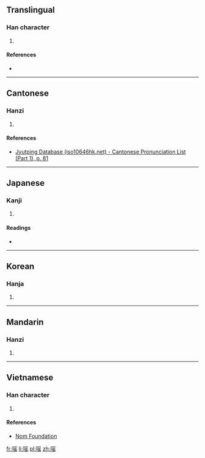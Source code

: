 ==Translingual==

===Han character===
{{Han char|rn=30|rad=口|as=10|sn=13|four=6707<sub>2</sub>|canj=口月人山 (RBOU)|ids=⿰[[口]][[䍃]]}}

# {{defn|Han|sort=口10}}

====References====
* {{Han ref|kx=0201.240|dkj=04037|dj=0424.180|hdz=10669.140|uh=55C2|ud=21954|bh=DCE0|bd=56544}}

----

==Cantonese==

===Hanzi===
{{yue-hanzi|jyut=[[jiu4]]|y=yiu4}}

# {{defn|lang=yue|sort=口10}}

====References====
*[http://www.iso10646hk.net/jp/document/download.jsp Jyutping Database (iso10646hk.net) - Cantonese Pronunciation List (Part 1), p. 81]

----

==Japanese==

===Kanji===
{{ja-kanji|grade=|rs=口10}}

# {{defn|lang=ja|sort=口10}}

====Readings====
* {{ja-readings|on=[[えう]] (eu)|kun=[[よろこぶ]] (yorokobu), [[たのしむ]] (tanoshimu)}}

----

==Korean==

===Hanja===
{{ko-hanja|hangeul=요|rv=yo|mr=yo}}

# {{defn|lang=ko|sort=口10}}

----

==Mandarin==

===Hanzi===
{{cmn-hanzi|pin=[[yáo]] ([[yao2]])|wg=yao<sup>2</sup>}}

# {{defn|lang=cmn|sort=口10}}

----

==Vietnamese==

===Han character===
{{vi-hantu|[[reo]], [[rân]], [[rầm]], [[rần]]|rs=口10}}

# {{defn|lang=vi|sort=口10}}

====References====
*[http://nomfoundation.org/common/nom_details.php?codepoint=55c2 Nom Foundation]

[[fr:嗂]]
[[li:嗂]]
[[pl:嗂]]
[[zh:嗂]]